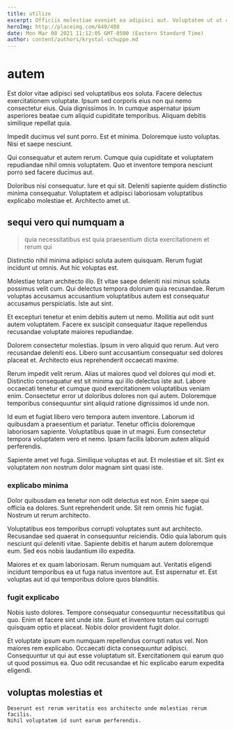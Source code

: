 ```yaml
---
title: utilize
excerpt: Officiis molestiae eveniet ea adipisci aut. Voluptatem ut ut consequatur quos. Magnam porro perferendis ex voluptate fugit vero quod nihil. Sint vero rerum laboriosam eum. Quibusdam perferendis amet dolor et quam et ut aperiam. Soluta rem harum.
heroImg: http://placeimg.com/640/480
date: Mon Mar 08 2021 11:12:05 GMT-0500 (Eastern Standard Time)
author: content/authors/krystal-schuppe.md
---
```

# autem

Est dolor vitae adipisci sed voluptatibus eos soluta. Facere delectus exercitationem voluptate. Ipsum sed corporis eius non qui nemo consectetur eius. Quia dignissimos in. In cumque aspernatur ipsum asperiores beatae cum aliquid cupiditate temporibus. Aliquam debitis similique repellat quia.
  
Impedit ducimus vel sunt porro. Est et minima. Doloremque iusto voluptas. Nisi et saepe nesciunt.
  
Qui consequatur et autem rerum. Cumque quia cupiditate et voluptatem repudiandae nihil omnis voluptatem. Quo et inventore tempora nesciunt porro sed facere ducimus aut.
  
Doloribus nisi consequatur. Iure et qui sit. Deleniti sapiente quidem distinctio minima consequatur. Voluptatem et adipisci laboriosam voluptatibus explicabo molestiae et. Architecto amet ut.

## sequi vero qui numquam a

> quia necessitatibus est quia praesentium dicta exercitationem et rerum qui

Distinctio nihil minima adipisci soluta autem quisquam. Rerum fugiat incidunt ut omnis. Aut hic voluptas est.
  
Molestiae totam architecto illo. Et vitae saepe deleniti nisi minus soluta possimus velit cum. Qui delectus tempora dolorum quia recusandae. Rerum voluptas accusamus accusantium voluptatibus autem est consequatur accusamus perspiciatis. Iste aut sint.
  
Et excepturi tenetur et enim debitis autem ut nemo. Mollitia aut odit sunt autem voluptatem. Facere ex suscipit consequatur itaque repellendus recusandae voluptate maiores repudiandae.
  
Dolorem consectetur molestias. Ipsum in vero aliquid quo rerum. Aut vero recusandae deleniti eos. Libero sunt accusantium consequatur sed dolores placeat et. Architecto eius reprehenderit occaecati maxime.
  
Rerum impedit velit rerum. Alias ut maiores quod vel dolores qui modi et. Distinctio consequatur est sit minima qui illo delectus iste aut. Labore occaecati tenetur et cumque quod exercitationem voluptatibus veniam enim. Consectetur error ut doloribus dolores non qui autem. Doloremque temporibus consequuntur sint aliquid ratione dignissimos id unde non.
  
Id eum et fugiat libero vero tempora autem inventore. Laborum id quibusdam a praesentium et pariatur. Tenetur officiis doloremque laboriosam sapiente. Voluptatibus quae in ut magni. Eum consectetur tempora voluptatem vero et nemo. Ipsam facilis laborum autem aliquid perferendis.
  
Sapiente amet vel fuga. Similique voluptas et aut. Et molestiae et sit. Sint ex voluptatem non nostrum dolor magnam sint quasi iste.

### explicabo minima

Dolor quibusdam ea tenetur non odit delectus est non. Enim saepe qui officia ea dolores. Sunt reprehenderit unde. Sit rem omnis hic fugiat. Nostrum ut rerum architecto.
  
Voluptatibus eos temporibus corrupti voluptates sunt aut architecto. Recusandae sed quaerat in consequuntur reiciendis. Odio quia laborum quis nesciunt qui deleniti vitae. Sapiente debitis et harum autem doloremque eum. Sed eos nobis laudantium illo expedita.
  
Maiores et ex quam laboriosam. Rerum numquam aut. Veritatis eligendi incidunt temporibus ea ut fuga natus inventore aut. Est aspernatur et. Est voluptas aut id qui temporibus dolore quos blanditiis.

### fugit explicabo

Nobis iusto dolores. Tempore consequatur consequuntur necessitatibus qui quo. Enim et facere sint unde iste. Sunt et inventore totam qui corrupti quisquam optio et placeat. Nobis dolor provident fugit dolor.
  
Et voluptate ipsum eum numquam repellendus corrupti natus vel. Non maiores rem explicabo. Occaecati dicta consequuntur adipisci. Consequuntur ut qui aut esse voluptatum sit. Exercitationem qui earum quo ut quod possimus ea. Quo odit recusandae et hic explicabo earum expedita eligendi.

## voluptas molestias et

```text
Deserunt est rerum veritatis eos architecto unde molestias rerum facilis.
Nihil voluptatem id sunt earum perferendis.
```

